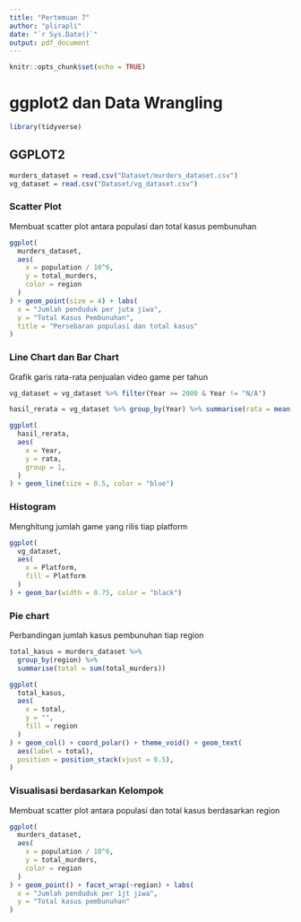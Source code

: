 ```yaml
---
title: "Pertemuan 7"
author: "plirapli"
date: "`r Sys.Date()`"
output: pdf_document
---
```


```r
knitr::opts_chunk$set(echo = TRUE)
```

# ggplot2 dan Data Wrangling

```r
library(tidyverse)
```

## GGPLOT2

```r
murders_dataset = read.csv("Dataset/murders_dataset.csv")
vg_dataset = read.csv("Dataset/vg_dataset.csv")
```

### Scatter Plot

Membuat scatter plot antara populasi dan total kasus pembunuhan

```r
ggplot(
  murders_dataset,
  aes(
    x = population / 10^6,
    y = total_murders,
    color = region
  )
) + geom_point(size = 4) + labs(
  x = "Jumlah penduduk per juta jiwa",
  y = "Total Kasus Pembunuhan",
  title = "Persebaran populasi dan total kasus"
)
```

### Line Chart dan Bar Chart

Grafik garis rata-rata penjualan video game per tahun

```r
vg_dataset = vg_dataset %>% filter(Year >= 2000 & Year != "N/A")

hasil_rerata = vg_dataset %>% group_by(Year) %>% summarise(rata = mean(Global_Sales))

ggplot(
  hasil_rerata,
  aes(
    x = Year,
    y = rata,
    group = 1,
  )
) + geom_line(size = 0.5, color = "blue")
```

### Histogram

Menghitung jumlah game yang rilis tiap platform

```r
ggplot(
  vg_dataset,
  aes(
    x = Platform,
    fill = Platform
  )
) + geom_bar(width = 0.75, color = "black")
```

### Pie chart

Perbandingan jumlah kasus pembunuhan tiap region

```r
total_kasus = murders_dataset %>% 
  group_by(region) %>% 
  summarise(total = sum(total_murders))

ggplot(
  total_kasus,
  aes(
    x = total,
    y = "",
    fill = region
  )
) + geom_col() + coord_polar() + theme_void() + geom_text(
  aes(label = total),
  position = position_stack(vjust = 0.5),
)
```

### Visualisasi berdasarkan Kelompok

Membuat scatter plot antara populasi dan total kasus berdasarkan region

```r
ggplot(
  murders_dataset,
  aes(
    x = population / 10^6,
    y = total_murders,
    color = region
  )
) + geom_point() + facet_wrap(~region) + labs(
  x = "Jumlah penduduk per 1jt jiwa",
  y = "Total kasus pembunuhan"
)
```







